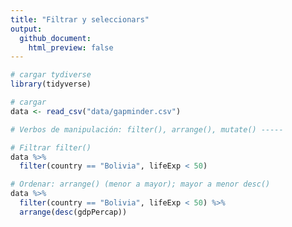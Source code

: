 ```yaml
---
title: "Filtrar y seleccionars"
output: 
  github_document:
    html_preview: false
---
```


```r
# cargar tydiverse
library(tidyverse)

# cargar
data <- read_csv("data/gapminder.csv")

# Verbos de manipulación: filter(), arrange(), mutate() -----

# Filtrar filter()
data %>%
  filter(country == "Bolivia", lifeExp < 50)

# Ordenar: arrange() (menor a mayor); mayor a menor desc()
data %>%
  filter(country == "Bolivia", lifeExp < 50) %>%
  arrange(desc(gdpPercap))


```

